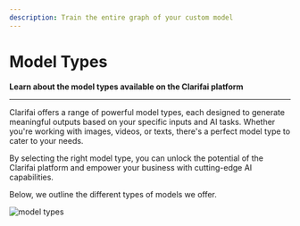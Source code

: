 ```yaml
---
description: Train the entire graph of your custom model
---
```


# Model Types

**Learn about the model types available on the Clarifai platform**
<hr />

Clarifai offers a range of powerful model types, each designed to generate meaningful outputs based on your specific inputs and AI tasks. Whether you're working with images, videos, or texts, there's a perfect model type to cater to your needs.

By selecting the right model type, you can unlock the potential of the Clarifai platform and empower your business with cutting-edge AI capabilities.

Below, we outline the different types of models we offer. 

![model types](/img/others/model-types-homepage.png)


<DocCardList/>

